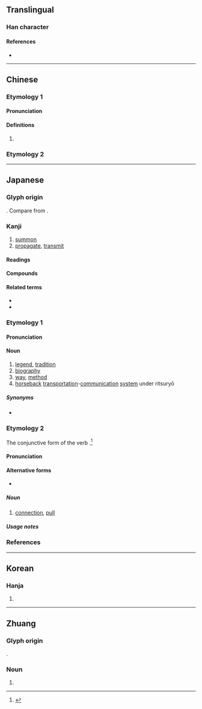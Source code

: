 {{character info/new}}
{{also|傳}}
==Translingual==
{{Han simplified forms|傳|伝|传}}

===Han character===
{{Han char|rn=9|rad=人|as=04|sn=6|four=21231|canj=OMMI,XOMMI|ids=⿰亻云}}

====References====
* {{Han ref|kx=0096.121|dkj=00462|dj=0204.140|hdz=10117.160|uh=4F1D|ud=20253|bh=C9B4|bd=51636}}

----

==Chinese==
{{zh-forms}}

===Etymology 1===

====Pronunciation====
{{zh-pron
|m=yún
|c=wan4
|h=pfs=
|md=
|mn=
|w=
|mc=
|oc=
|cat=v
}}

====Definitions====
{{zh-hanzi}}

# {{zh-only used in|伝伝}}

===Etymology 2===
{{zh-see|傳|v}}

----

==Japanese==
{{ja-kanji forms|伝|傳}}

===Glyph origin===
{{Han simp|傳|f=專|t=云}}. Compare {{m|ja|転}} from {{m|ja|轉}}.

===Kanji===
{{ja-kanji|grade=4|rs=人04|style=s|kyu=傳}}

# [[summon]]
# [[propagate]], [[transmit]]

====Readings====
{{ja-readings
|goon=でん
|kanon=てん
|kun=つた-わる, つた-える, つた-う
}}

====Compounds====
{{der3|lang=ja|title=Compounds
|{{ja-l|伝奇}}
|{{ja-l|伝記}}
|{{ja-l|伝言}}
|{{ja-l|伝授}}
|{{ja-l|伝承}}
|{{ja-l|伝説}}
|{{ja-l|伝染}}
|{{ja-l|伝送}}
|{{ja-l|伝達}}
|{{ja-l|伝統}}
|{{ja-l|伝道}}
|{{ja-l|伝導}}
|{{ja-l|伝動}}
|{{ja-l|伝播}}
|{{ja-l|伝票}}
|{{ja-l|伝聞}}
|{{ja-l|伝来}}
|{{ja-l|伝令}}
|{{ja-l|伝音器}}
|{{ja-l|伝唱}}, {{ja-l|伝誦}}
|{{ja-l|伝家}}
|{{ja-l|伝手}}
|{{ja-l|伝受}}
|{{ja-l|伝習}}
|{{ja-l|伝書鳩}}
|{{ja-l|伝世}}
|{{ja-l|伝声管}}
|{{ja-l|伝声器}}
|{{ja-l|伝線}}
|{{ja-l|伝奏}}
|{{ja-l|伝単}}
|{{ja-l|伝馬}}
|{{ja-l|伝搬}}
|{{ja-l|伝法}}
}}

====Related terms====
* {{l|ja|伝い}}
* {{l|ja|伝う}}

===Etymology 1===
{{ja-kanjitab|でん|yomi=o}}
{{der|ja|ltc|傳|sort=てん'}}

====Pronunciation====
{{ja-pron|yomi=goon|でん|acc=1|acc_ref=DJR,NHK}}

====Noun====
{{ja-noun|でん}}

# [[legend]], [[tradition]]
# [[biography]]
# [[way]], [[method]]
# [[horseback]] [[transportation]]-[[communication]] [[system]] under ritsuryō

=====Synonyms=====
* {{sense|biography}} {{ja-r|伝記|でんき}}

===Etymology 2===
{{ja-kanjitab|つて|yomi=irr}}
The conjunctive form of the verb {{m|ja|伝つ|tr=tsutsu}}.<ref name="DJR">{{R:Daijirin}}</ref>

====Pronunciation====
{{ja-pron|yomi=irr|つて|acc=2|dev=1|acc_ref=DJR,NHK}}

====Alternative forms====
* {{ja-l|つて}}

=====Noun=====
{{ja-noun|つて}}

# [[connection]], [[pull]]

=====Usage notes=====
{{ja-uk|hiragana}}

===References===
<references/>

----

==Korean==

===Hanja===
{{ko-hanja|hangeul=[[전]]|rv=jeon|mr=chŏn|y=cen}}

# {{defn|lang=ko|sort=人04}}

----

==Zhuang==

===Glyph origin===
{{Han etym}}
{{Han compound|ls=psc|人|c1=s|t1=person|云|c2=p|no_och2=y}}.

===Noun===
{{za-head|noun}}

# {{za-sawndip form of|vunz}}